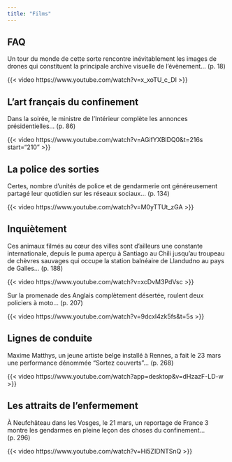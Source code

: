 ```yaml
---
title: "Films"
---
```


## FAQ

Un tour du monde de cette sorte rencontre inévitablement les images de drones qui constituent la principale archive visuelle de l'évènement... (p. 18)

{{< video https://www.youtube.com/watch?v=x_xoTU_c_DI >}}

## L'art français du confinement

Dans la soirée, le ministre de l'Intérieur complète les annonces présidentielles... (p. 86)

{{< video https://www.youtube.com/watch?v=AGifYXBlDQ0&t=216s start="210" >}}

## La police des sorties

Certes, nombre d'unités de police et de gendarmerie ont généreusement partagé leur quotidien sur les réseaux sociaux... (p. 134)

{{< video https://www.youtube.com/watch?v=M0yTTUt_zGA >}}

## Inquiètement

Ces animaux filmés au cœur des villes sont d'ailleurs une constante internationale, depuis 
le puma aperçu à Santiago au Chili jusqu'au troupeau de chèvres sauvages qui occupe la station balnéaire de Llandudno au pays de Galles... (p. 188)

{{< video https://www.youtube.com/watch?v=xcDvM3PdVsc >}}

Sur la promenade des Anglais complètement désertée, roulent deux policiers à moto... (p. 207)

{{< video https://www.youtube.com/watch?v=9dcxl4zk5fs&t=5s >}}

## Lignes de conduite

Maxime Matthys, un jeune artiste belge installé à Rennes, a fait le 23 mars une performance dénommée "Sortez couverts"... (p. 268)

{{< video https://www.youtube.com/watch?app=desktop&v=dHzazF-LD-w >}}

## Les attraits de l'enfermement

À Neufchâteau dans les Vosges, le 21 mars, un reportage de France 3 montre les gendarmes en pleine leçon des choses du confinement... (p. 296)

{{< video https://www.youtube.com/watch?v=Hi5ZIDNTSnQ >}}
